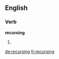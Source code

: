 ==English==

===Verb===
'''recursing'''

# {{present participle of|recurse}}

[[de:recursing]]
[[fr:recursing]]